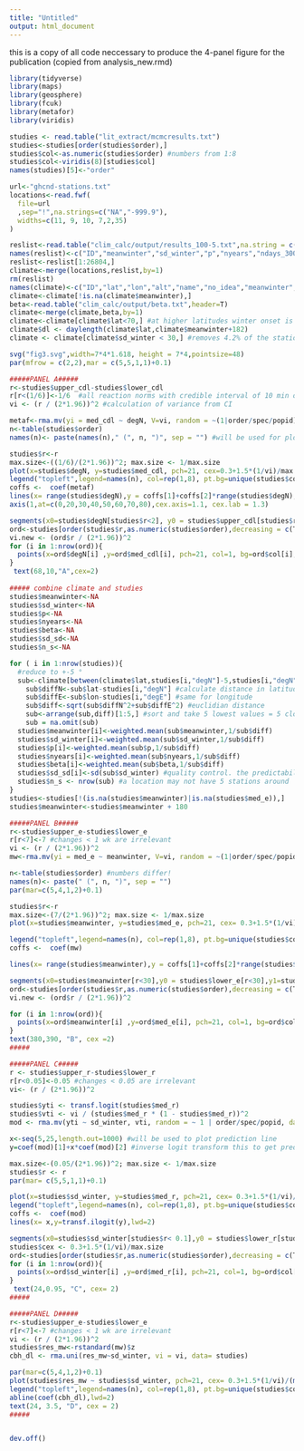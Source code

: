 ---
title: "Untitled"
output: html_document
---


this is a copy of all code neccessary to produce the 4-panel figure for the publication (copied from analysis_new.rmd) 

```{r setup, include=FALSE}
library(tidyverse)
library(maps)
library(geosphere)
library(fcuk)
library(metafor)
library(viridis)
```

```{r load}
studies <- read.table("lit_extract/mcmcresults.txt")
studies<-studies[order(studies$order),]
studies$col<-as.numeric(studies$order) #numbers from 1:8
studies$col<-viridis(8)[studies$col]
names(studies)[5]<-"order"

url<-"ghcnd-stations.txt"
locations<-read.fwf(
  file=url
  ,sep="!",na.strings=c("NA","-999.9"),
  widths=c(11, 9, 10, 7,2,35)
)

reslist<-read.table("clim_calc/output/results_100-5.txt",na.string = c("NA","-9999","-999.9"))
names(reslist)<-c("ID","meanwinter","sd_winter","p","nyears","ndays_300","ndays_350","ndays_365")
reslist<-reslist[1:26804,]
climate<-merge(locations,reslist,by=1)
rm(reslist)
names(climate)<-c("ID","lat","lon","alt","name","no_idea","meanwinter","sd_winter", "p",  "nyears" ,  "ndays_300"  ,"ndays_350",  "ndays_365" )
climate<-climate[!is.na(climate$meanwinter),] 
beta<-read.table("clim_calc/output/beta.txt",header=T)
climate<-merge(climate,beta,by=1)
climate<-climate[climate$lat<70,] #at higher latitudes winter onset is at midsummer
climate$dl <- daylength(climate$lat,climate$meanwinter+182)
climate <- climate[climate$sd_winter < 30,] #removes 4.2% of the stations, but these are mostly those with very bad data coverage
```

```{r plot}
svg("fig3.svg",width=7*4*1.618, height = 7*4,pointsize=48)
par(mfrow = c(2,2),mar = c(5,5,1,1)+0.1)

#####PANEL A#####
r<-studies$upper_cdl-studies$lower_cdl
r[r<(1/6)]<-1/6  #all reaction norms with credible interval of 10 min or less have same weight
vi <- (r / (2*1.96))^2 #calculation of variance from CI

metaf<-rma.mv(yi = med_cdl ~ degN, V=vi, random = ~(1|order/spec/popid), data = studies)
n<-table(studies$order)
names(n)<- paste(names(n)," (", n, ")", sep = "") #will be used for plotting later, better laod it together with the model so it wont get lost

studies$r<-r
max.size<-((1/6)/(2*1.96))^2; max.size <- 1/max.size 
plot(x=studies$degN, y=studies$med_cdl, pch=21, cex=0.3+1.5*(1/vi)/max.size, col=1, bg=studies$col, main = "", xlab = "Latitude (°N)", ylab = "Critical photoperiod (h)",bty="n", xaxt="n", cex.axis = 1.1, cex.lab=1.3) #cex ranges from 0.3 to 1.5, with 1.5 for those with heighest weight (ci = 10 min)
legend("topleft",legend=names(n), col=rep(1,8), pt.bg=unique(studies$col), pch=21, bty="n", ncol=1,cex=0.9)
coffs <-  coef(metaf)
lines(x= range(studies$degN),y = coffs[1]+coffs[2]*range(studies$degN),lwd=4,lty=1)
axis(1,at=c(0,20,30,40,50,60,70,80),cex.axis=1.1, cex.lab = 1.3)

segments(x0=studies$degN[studies$r<2], y0 = studies$upper_cdl[studies$r<2], y1=studies$lower_cdl[studies$r<2] ,col="darkgrey") 
ord<-studies[order(studies$r,as.numeric(studies$order),decreasing = c(T,F), method = "radix"),] 
vi.new <- (ord$r / (2*1.96))^2
for (i in 1:nrow(ord)){
  points(x=ord$degN[i] ,y=ord$med_cdl[i], pch=21, col=1, bg=ord$col[i], cex=(0.3+1.5*(1/vi.new)/max.size)[i])
}
 text(68,10,"A",cex=2)
 
##### combine climate and studies
studies$meanwinter<-NA
studies$sd_winter<-NA
studies$p<-NA
studies$nyears<-NA
studies$beta<-NA 
studies$sd_sd<-NA 
studies$n_s<-NA

for ( i in 1:nrow(studies)){
  #reduce to +-5 °
  sub<-climate[between(climate$lat,studies[i,"degN"]-5,studies[i,"degN"]+5)& between(climate$lon,studies[i,"degE"]-5,studies[i,"degE"]+5),]
    sub$diffN<-sub$lat-studies[i,"degN"] #calculate distance in latitude
    sub$diffE<-sub$lon-studies[i,"degE"] #same for longitude
    sub$diff<-sqrt(sub$diffN^2+sub$diffE^2) #euclidian distance
    sub<-arrange(sub,diff)[1:5,] #sort and take 5 lowest values = 5 closest stations
    sub = na.omit(sub)
  studies$meanwinter[i]<-weighted.mean(sub$meanwinter,1/sub$diff)
  studies$sd_winter[i]<-weighted.mean(sub$sd_winter,1/sub$diff)
  studies$p[i]<-weighted.mean(sub$p,1/sub$diff)
  studies$nyears[i]<-weighted.mean(sub$nyears,1/sub$diff)
  studies$beta[i]<-weighted.mean(sub$beta,1/sub$diff)
  studies$sd_sd[i]<-sd(sub$sd_winter) #quality control. the predictability of nearby stations should be similar to each other
  studies$n_s <- nrow(sub) #a location may not have 5 stations around
}
studies<-studies[!(is.na(studies$meanwinter)|is.na(studies$med_e)),]
studies$meanwinter<-studies$meanwinter + 180

#####PANEL B#####
r<-studies$upper_e-studies$lower_e
r[r<7]<-7 #changes < 1 wk are irrelevant  
vi <- (r / (2*1.96))^2
mw<-rma.mv(yi = med_e ~ meanwinter, V=vi, random = ~(1|order/spec/popid), data = studies)

n<-table(studies$order) #numbers differ!
names(n)<- paste(" (", n, ")", sep = "")
par(mar=c(5,4,1,2)+0.1)

studies$r<-r
max.size<-(7/(2*1.96))^2; max.size <- 1/max.size 
plot(x=studies$meanwinter, y=studies$med_e, pch=21, cex= 0.3+1.5*(1/vi)/max.size , col=1, bg=studies$col, main = "", xlab = "Mean winter onset (ordinal day)", ylab = "Mean diapause timing (ordinal day)",bty="n", cex.axis = 1.1, cex.lab=1.3, xlim=c(170,400),ylim = c(170,400)) #cex again set so that max ptsize = 2

legend("topleft",legend=names(n), col=rep(1,8), pt.bg=unique(studies$col), pch=21, bty="n", ncol=1,cex=0.9)
coffs <-  coef(mw)

lines(x= range(studies$meanwinter),y = coffs[1]+coffs[2]*range(studies$med_e),lwd=4,lty=1)

segments(x0=studies$meanwinter[r<30],y0 = studies$lower_e[r<30],y1=studies$upper_e[r<30],col="darkgrey") #credible intervals > 1 month are not shown
ord<-studies[order(studies$r,as.numeric(studies$order),decreasing = c(T,F), method = "radix"),] 
vi.new <- (ord$r / (2*1.96))^2

for (i in 1:nrow(ord)){
  points(x=ord$meanwinter[i] ,y=ord$med_e[i], pch=21, col=1, bg=ord$col[i],cex=(0.3+1.5*(1/vi.new)/max.size)[i])
}
text(380,390, "B", cex =2)
#####

#####PANEL C#####
r <- studies$upper_r-studies$lower_r
r[r<0.05]<-0.05 #changes < 0.05 are irrelevant
vi<- (r / (2*1.96))^2 

studies$yti <- transf.logit(studies$med_r)
studies$vti <- vi / (studies$med_r * (1 - studies$med_r))^2
mod <- rma.mv(yti ~ sd_winter, vti, random = ~ 1 | order/spec/popid, data=studies)

x<-seq(5,25,length.out=1000) #will be used to plot prediction line
y=coef(mod)[1]+x*coef(mod)[2] #inverse logit transform this to get prediction

max.size<-(0.05/(2*1.96))^2; max.size <- 1/max.size 
studies$r <- r
par(mar= c(5,5,1,1)+0.1)

plot(x=studies$sd_winter, y=studies$med_r, pch=21, cex= 0.3+1.5*(1/vi)/max.size , col=1, bg=studies$col, main = "", xlab = "Standard deviation in winter onset (days)", ylab = "Ratio of variance components",bty="n", cex.axis = 1.1, cex.lab=1.3,xlim=c(0,25), ylim=c(0,1)) #cex again set so that max ptsize = 2
legend("topleft",legend=names(n), col=rep(1,8), pt.bg=unique(studies$col), pch=21, bty="n", ncol=1,cex=0.9)
coffs <-  coef(mod)
lines(x= x,y=transf.ilogit(y),lwd=2)

segments(x0=studies$sd_winter[studies$r< 0.1],y0 = studies$lower_r[studies$r<.1],y1=studies$upper_r[studies$r<0.1],col="darkgrey") 
studies$cex <- 0.3+1.5*(1/vi)/max.size
ord<-studies[order(studies$r,as.numeric(studies$order),decreasing = c(T,F), method = "radix"),]
for (i in 1:nrow(ord)){
  points(x=ord$sd_winter[i] ,y=ord$med_r[i], pch=21, col=1, bg=ord$col[i], cex=ord$cex[i])
}
 text(24,0.95, "C", cex= 2)
#####

#####PANEL D#####
r<-studies$upper_e-studies$lower_e
r[r<7]<-7 #changes < 1 wk are irrelevant  
vi <- (r / (2*1.96))^2
studies$res_mw<-rstandard(mw)$z
cbh_dl <- rma.uni(res_mw~sd_winter, vi = vi, data= studies)

par(mar=c(5,4,1,2)+0.1)
plot(studies$res_mw ~ studies$sd_winter, pch=21, cex= 0.3+1.5*(1/vi)/(max(1/vi)) , col=1, bg=studies$col, main = "", ylab = "Residuals diapause timing", xlab = "Standard deviation in winter onset (days)",bty="n", cex.axis = 1.1, cex.lab=1.3,xlim=c(0,26), ylim=c(-3,4)) 
legend("topleft",legend=names(n), col=rep(1,8), pt.bg=unique(studies$col), pch=21, bty="n", ncol=1,cex=0.9)
abline(coef(cbh_dl),lwd=2)
text(24, 3.5, "D", cex = 2)
#####


dev.off()
```


